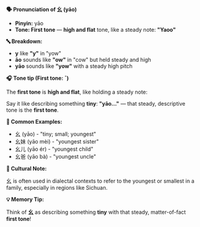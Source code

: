 **🗣️ Pronunciation of 幺 (yāo)**

- **Pinyin:** yāo
- **Tone: First tone** — **high and flat** tone, like a steady note: **"Yaoo"**

**🔤 Breakdown:**

- **y** like **"y"** in "yow"
- **āo** sounds like **"ow"** in "cow" but held steady and high
- **yāo** sounds like **"yow"** with a steady high pitch

**🎧 Tone tip (First tone: ˉ)**

The **first tone** is **high and flat**, like holding a steady note:

Say it like describing something **tiny**: **"yāo..."** — that steady, descriptive tone is the
**first tone**.

**📝 Common Examples:**

- 幺 (yāo) - "tiny; small; youngest"
- 幺妹 (yāo mèi) - "youngest sister"
- 幺儿 (yāo ér) - "youngest child"
- 幺爸 (yāo bà) - "youngest uncle"

**📍 Cultural Note:**

幺 is often used in dialectal contexts to refer to the youngest or smallest in a family, especially
in regions like Sichuan.

**💡 Memory Tip:**

Think of **幺** as describing something **tiny** with that steady, matter-of-fact **first tone**!
